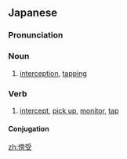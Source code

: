 ==Japanese==
{{ja-kanjitab|ぼう|じゅ|yomi=on}}

===Pronunciation===
{{ja-pron|ぼうじゅ|y=on}}

===Noun===
{{ja-noun|ぼうじゅ}}

# [[interception]], [[tapping]]

===Verb===
{{ja-verb-suru|tr=trans|ぼうじゅ}}

# [[intercept]], [[pick up]], [[monitor]], [[tap]]

====Conjugation====
{{ja-suru|ぼうじゅ}}

[[zh:傍受]]